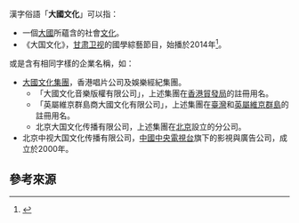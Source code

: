 漢字俗語「'''大國文化'''」可以指：

* 一個[[大國|大國]]所蘊含的社會[[文化|文化]]。
* 《大国文化》，[[甘肃卫视|甘肃卫视]]的國學綜藝節目，始播於2014年<ref>{{cite web|url=http://www.gansuci.com/2014/0717/11660.shtml|title=甘肃卫视节目《大国文化》将播 郭德纲领衔主持|date=2014年7月17日|language=zh-cn|publisher=甘肅文化產業網|accessdate=2018年6月29日|archive-date=2019年9月14日|archive-url=https://web.archive.org/web/20190914201305/http://www.gansuci.com/2014/0717/11660.shtml|dead-url=no}}</ref>。

或是含有相同字樣的企業名稱，如：

* [[大國文化集團|大國文化集團]]，香港唱片公司及娛樂經紀集團。
** 「大國文化音樂版權有限公司」，上述集團在[[香港貿發局|香港貿發局]]的註冊用名。
** 「英屬維京群島商大國文化有限公司」，上述集團在[[臺灣|臺灣]]和[[英屬維京群島|英屬維京群島]]的註冊用名。
** 北京大国文化传播有限公司，上述集團在[[北京|北京]]設立的分公司。
* 北京中视大国文化传播有限公司，[[中國中央電視台|中國中央電視台]]旗下的影視與廣告公司，成立於2000年。

== 參考來源 ==
{{reflist}}

{{Disambig|Cat=四字消歧义|大}}